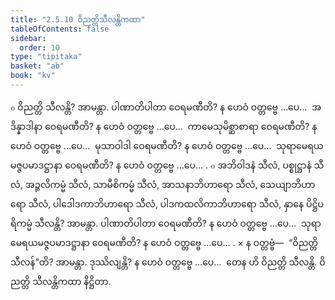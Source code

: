 ```yaml
---
title: "2.5.10 ဝိညတ္တိသီလန္တိကထာ"
tableOfContents: false
sidebar:
  order: 10
type: "tipitaka"
basket: "ab"
book: "kv"
---
```



<DynamicBreadcrumb />

<Division number="601" book="kv" e="ch" v="32" p="321">

<Paragraph number="1998" book="kv">
๐ ဝိညတ္တိ သီလန္တိ? အာမန္တာ. ပါဏာတိပါတာ ဝေရမဏီတိ? န ဟေဝံ ဝတ္တဗ္ဗေ …ပေ…  အဒိန္နာဒါနာ ဝေရမဏီတိ? န ဟေဝံ ဝတ္တဗ္ဗေ …ပေ…  ကာမေသုမိစ္ဆာစာရာ ဝေရမဏီတိ? န ဟေဝံ ဝတ္တဗ္ဗေ …ပေ…  မုသာဝါဒါ ဝေရမဏီတိ? န ဟေဝံ ဝတ္တဗ္ဗေ …ပေ…  သုရာမေရယမဇ္ဇပမာဒဋ္ဌာနာ ဝေရမဏီတိ? န ဟေဝံ ဝတ္တဗ္ဗေ …ပေ… .
</Paragraph>

<Paragraph number="1999" book="kv">
๐ အဘိဝါဒနံ သီလံ, ပစ္စုဋ္ဌာနံ သီလံ, အဉ္ဇလိကမ္မံ သီလံ, သာမီစိကမ္မံ သီလံ, အာသနာဘိဟာရော သီလံ, သေယျာဘိဟာရော သီလံ, ပါဒေါဒကာဘိဟာရော သီလံ, ပါဒကထလိကာဘိဟာရော သီလံ, နှာနေ ပိဋ္ဌိပရိကမ္မံ သီလန္တိ? အာမန္တာ. ပါဏာတိပါတာ ဝေရမဏီတိ? န ဟေဝံ ဝတ္တဗ္ဗေ …ပေ…  သုရာမေရယမဇ္ဇပမာဒဋ္ဌာနာ ဝေရမဏီတိ? န ဟေဝံ ဝတ္တဗ္ဗေ …ပေ… .
</Paragraph>

</Division>
<Division number="602" book="kv" e="ch" v="32" p="322">

<Paragraph number="2000" book="kv">
× န ဝတ္တဗ္ဗံ—  “ဝိညတ္တိ သီလန်”တိ? အာမန္တာ. ဒုဿိလျန္တိ? န ဟေဝံ ဝတ္တဗ္ဗေ …ပေ…  တေန ဟိ ဝိညတ္တိ သီလန္တိ.

</Paragraph>
</Division>

<Paragraph number="2001" type="center" book="kv">
ဝိညတ္တိ သီလန္တိကထာ နိဋ္ဌိတာ.
</Paragraph>